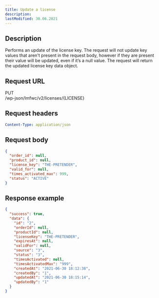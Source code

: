 ```yaml
---
title: Update a license
description:
lastModified: 30.06.2021
---
```


## Description

Performs an update of the license key. The request will not update key values
that aren't present in the request body, however if they are present their
value will be updated, even if it’s a null value. The request will return the
updated license key data object.

## Request URL

<div className={"doc-request-example"} style={{ marginBottom: '1em' }}>
  <div className={"method put"}>PUT</div>
  <div className={"url"}>/wp-json/lmfwc/v2/licenses/<span className={"variable"}>&#123;LICENSE&#125;</span></div>
</div>

## Request headers

```yaml
Content-Type: application/json
```

## Request body

```json
{
  "order_id": null,
  "product_id": null,
  "license_key": "THE-PRETENDER",
  "valid_for": null,
  "times_activated_max": 999,
  "status": "ACTIVE"
}
```

## Response example

```json
{
  "success": true,
  "data": {
    "id": "2",
    "orderId": null,
    "productId": null,
    "licenseKey": "THE-PRETENDER",
    "expiresAt": null,
    "validFor": null,
    "source": "3",
    "status": "3",
    "timesActivated": null,
    "timesActivatedMax": "999",
    "createdAt": "2021-06-30 18:12:38",
    "createdBy": "1",
    "updatedAt": "2021-06-30 18:15:14",
    "updatedBy": "1"
  }
}
```
